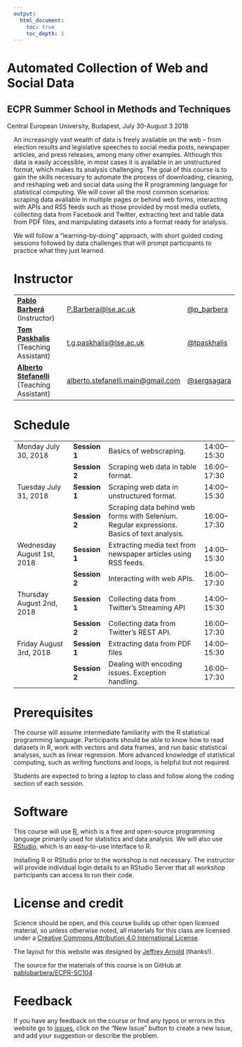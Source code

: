 ```yaml
---
output:
  html_document:
    toc: true
    toc_depth: 3
---
```


<div class="container">
<div class="jumbotron" style="margin-left:-15px">
<h1 class="title">Automated Collection of Web and Social Data</h1>
<h2 class="subtitle">ECPR Summer School in Methods and Techniques</h2>
<p>Central European University, Budapest, July 30-August 3 2018</p>
</div>
</div>

An increasingly vast wealth of data is freely available on the web -- from election results and legislative speeches to social media posts, newspaper articles, and press releases, among many other examples. Although this data is easily accessible, in most cases it is available in an unstructured format, which makes its analysis challenging. The goal of this course is to gain the skills necessary to automate the process of downloading, cleaning, and reshaping web and social data using the R programming language for statistical computing. We will cover all the most common scenarios: scraping data available in multiple pages or behind web forms, interacting with APIs and RSS feeds such as those provided by most media outlets, collecting data from Facebook and Twitter, extracting text and table data from PDF files, and manipulating datasets into a format ready for analysis.

We will follow a "learning-by-doing" approach, with short guided coding sessions followed by data challenges that will prompt participants to practice what they just learned.

# Instructor

<table class = "table table-striped">
<tr>
<td><a href="http://www.pablobarbera.com"><strong>Pablo Barberá</strong></a> (Instructor)</td>
<td><a href="mailto:P.Barbera@lse.ac.uk">P.Barbera@lse.ac.uk</a></td>
<td><a href="https://www.twitter.com/p_barbera">@p_barbera</a></td>
</tr>
<tr>
<td><a href="https://tom.paskhal.is/"><strong>Tom Paskhalis</strong></a> (Teaching Assistant)</td>
<td><a href="mailto:t.g.paskhalis@lse.ac.uk">t.g.paskhalis@lse.ac.uk</a></td>
<td><a href="https://www.twitter.com/tpaskhalis">@tpaskhalis</a></td>
</tr>
<tr>
<td><a href="https://alberto-stefanelli.netlify.com/"><strong>Alberto Stefanelli</strong></a> (Teaching Assistant)</td>
<td><a href="mailto:alberto.stefanelli.main@gmail.com">alberto.stefanelli.main@gmail.com</a></td>
<td><a href="https://www.twitter.com/sergsagara">@sergsagara</a></td>
</tr>
</table>


# Schedule

<table class = "table table-striped table-hover">
<tr>
<td>Monday July 30, 2018</td>
<td><b>Session 1</b></td>
<td>Basics of webscraping. </td>
<td> 14:00&ndash;15:30 </td>
</tr>

<tr>
<td></td>
<td><b>Session 2</b></td>
<td>Scraping web data in table format.</td>
<td> 16:00&ndash;17:30 </td>
</tr>

<td>Tuesday July 31, 2018</td>
<td><b>Session 1</b></td>
<td>Scraping web data in unstructured format.</td>
<td> 14:00&ndash;15:30 </td>
</tr>

<tr>
<td></td>
<td><b>Session 2</b></td>
<td>Scraping data behind web forms with Selenium. Regular expressions. Basics of text analysis.</td>
<td> 16:00&ndash;17:30 </td>
</tr>


<td>Wednesday August 1st, 2018</td>
<td><b>Session 1</b></td>
<td>Extracting media text from newspaper articles using RSS feeds.</td>
<td> 14:00&ndash;15:30 </td>
</tr>

<tr>
<td></td>
<td><b>Session 2</b></td>
<td>Interacting with web APIs.</td>
<td> 16:00&ndash;17:30 </td>
</tr>

<td>Thursday August 2nd, 2018</td>
<td><b>Session 1</b></td>
<td>Collecting data from Twitter's Streaming API</td>
<td> 14:00&ndash;15:30 </td>
</tr>

<tr>
<td></td>
<td><b>Session 2</b></td>
<td>Collecting data from Twitter's REST API.</td>
<td> 16:00&ndash;17:30 </td>
</tr>

<td>Friday August 3rd, 2018</td>
<td><b>Session 1</b></td>
<td>Extracting data from PDF files</td>
<td> 14:00&ndash;15:30 </td>
</tr>

<tr>
<td></td>
<td><b>Session 2</b></td>
<td>Dealing with encoding issues. Exception handling.</td>
<td> 16:00&ndash;17:30 </td>
</tr>

</table>


# Prerequisites

The course will assume intermediate familiarity with the R statistical programming language. Participants should be able to know how to read datasets in R, work with vectors and data frames, and run basic statistical analyses, such as linear regression. More advanced knowledge of statistical computing, such as writing functions and loops, is helpful but not required.

Students are expected to bring a laptop to class and follow along the coding section of each session.

# Software 

This course will use [R](https://www.r-project.org/), which is a free and open-source programming language primarily used for statistics and data analysis. We will also use [RStudio](https://www.rstudio.com/), which is an easy-to-use interface to R. 

Installing R or RStudio prior to the workshop is not necessary. The instructor will provide individual login details to an RStudio Server that all workshop participants can access to run their code.

# License and credit

Science should be open, and this course builds up other open licensed material, so unless otherwise noted, all materials for this class are licensed under a <a rel="license" href="https://creativecommons.org/licenses/by/4.0/">Creative Commons Attribution 4.0 International License</a>.

The layout for this website was designed by [Jeffrey Arnold](http://www.jrnold.me/) (thanks!).

The source for the materials of this course is on GitHub at <a href="https://github.com/pablobarbera/ECPR-SC104">pablobarbera/ECPR-SC104</a>

# Feedback

If you have any feedback on the course or find any typos or errors in this website go to [issues](https://github.com/pablobarbera/ECPR-SC104/issues), click on the "New Issue" button to create a new issue, and add your suggestion or describe the problem.


